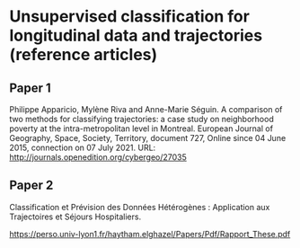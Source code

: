 # Unsupervised classification for longitudinal data and trajectories (reference articles)

## Paper 1

Philippe Apparicio,  Mylène  Riva  and  Anne-Marie  Séguin.  A  comparison  of  two 
methods  for  classifying  trajectories:  a  case  study  on  neighborhood  poverty  at the intra-metropolitan level in Montreal. European Journal of Geography, Space, Society, Territory, document 727, Online since 04 June 2015, connection on 07 July 2021. 
URL: [http://journals.openedition.org/cybergeo/27035](http://journals.openedition.org/cybergeo/27035)


## Paper 2

Classification et Prévision des Données Hétérogènes : Application aux Trajectoires et Séjours Hospitaliers.

[https://perso.univ-lyon1.fr/haytham.elghazel/Papers/Pdf/Rapport_These.pdf](https://perso.univ-lyon1.fr/haytham.elghazel/Papers/Pdf/Rapport_These.pdf)